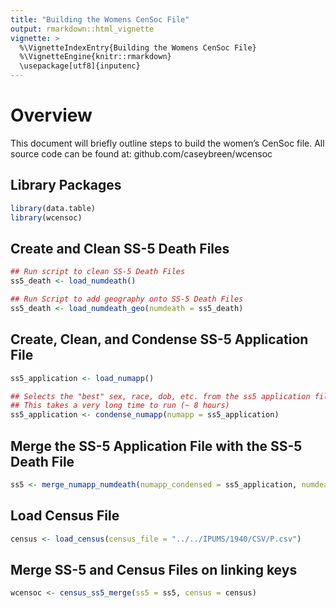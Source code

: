 ```yaml
---
title: "Building the Womens CenSoc File"
output: rmarkdown::html_vignette
vignette: >
  %\VignetteIndexEntry{Building the Womens CenSoc File}
  %\VignetteEngine{knitr::rmarkdown}
  \usepackage[utf8]{inputenc}
---
```


# Overview 
This document will briefly outline steps to build the women's CenSoc file. All source code can be found at: github.com/caseybreen/wcensoc


## Library Packages
```r
library(data.table)
library(wcensoc)
```

## Create and Clean SS-5 Death Files
```r
## Run script to clean SS-5 Death Files
ss5_death <- load_numdeath()

## Run Script to add geography onto SS-5 Death Files   
ss5_death <- load_numdeath_geo(numdeath = ss5_death)
```

## Create, Clean, and Condense SS-5 Application File
```r
ss5_application <- load_numapp()

## Selects the "best" sex, race, dob, etc. from the ss5 application file.
## This takes a very long time to run (~ 8 hours)
ss5_application <- condense_numapp(numapp = ss5_application)
```

## Merge the SS-5 Application File with the SS-5 Death File
```r
ss5 <- merge_numapp_numdeath(numapp_condensed = ss5_application, numdeath = ss5_death)
```

## Load Census File

```r
census <- load_census(census_file = "../../IPUMS/1940/CSV/P.csv")
```

## Merge SS-5 and Census Files on linking keys

```r
wcensoc <- census_ss5_merge(ss5 = ss5, census = census)
```

